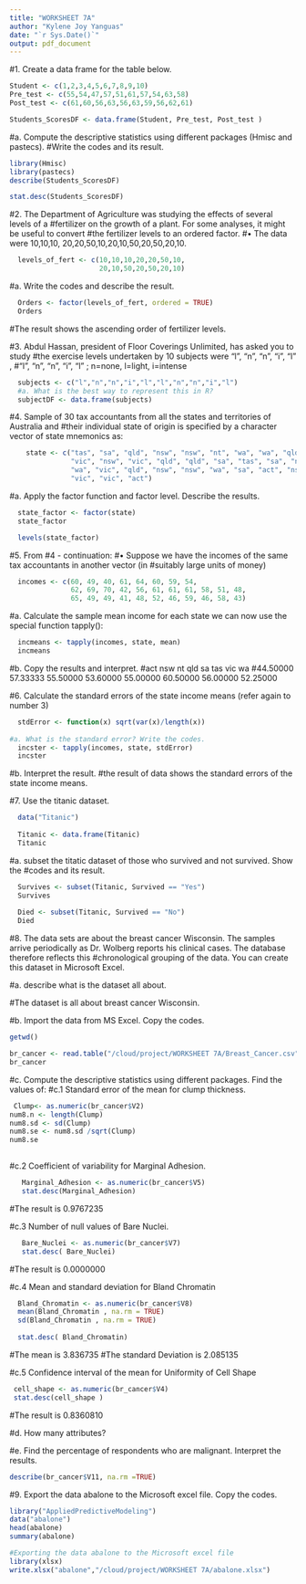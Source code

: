```yaml
---
title: "WORKSHEET 7A"
author: "Kylene Joy Yanguas"
date: "`r Sys.Date()`"
output: pdf_document
---
```


#1. Create a data frame for the table below.
```r
Student <- c(1,2,3,4,5,6,7,8,9,10)
Pre_test <- c(55,54,47,57,51,61,57,54,63,58)
Post_test <- c(61,60,56,63,56,63,59,56,62,61)

Students_ScoresDF <- data.frame(Student, Pre_test, Post_test ) 
```
#a. Compute the descriptive statistics using different packages (Hmisc and pastecs).
#Write the codes and its result.
```r
library(Hmisc)
library(pastecs)
describe(Students_ScoresDF)

stat.desc(Students_ScoresDF)
```
#2. The Department of Agriculture was studying the effects of several levels of a
#fertilizer on the growth of a plant. For some analyses, it might be useful to convert
#the fertilizer levels to an ordered factor.
#• The data were 10,10,10, 20,20,50,10,20,10,50,20,50,20,10.
```r
  levels_of_fert <- c(10,10,10,20,20,50,10,
                      20,10,50,20,50,20,10)
```  
#a. Write the codes and describe the result.
```r
  Orders <- factor(levels_of_fert, ordered = TRUE)
  Orders
```
#The result shows the ascending order of fertilizer levels.
  
#3. Abdul Hassan, president of Floor Coverings Unlimited, has asked you to study
#the exercise levels undertaken by 10 subjects were “l”, “n”, “n”, “i”, “l” ,
#“l”, “n”, “n”, “i”, “l” ; n=none, l=light, i=intense
```r
  subjects <- c("l","n","n","i","l","l","n","n","i","l")
  #a. What is the best way to represent this in R?
  subjectDF <- data.frame(subjects)
```  
#4. Sample of 30 tax accountants from all the states and territories of Australia and
#their individual state of origin is specified by a character vector of state mnemonics as:
```r
    state <- c("tas", "sa", "qld", "nsw", "nsw", "nt", "wa", "wa", "qld",
               "vic", "nsw", "vic", "qld", "qld", "sa", "tas", "sa", "nt",
               "wa", "vic", "qld", "nsw", "nsw", "wa", "sa", "act", "nsw",
               "vic", "vic", "act")
```
    
#a. Apply the factor function and factor level. Describe the results.
```r
  state_factor <- factor(state)
  state_factor  

  levels(state_factor)  
``` 
#5. From #4 - continuation:
#• Suppose we have the incomes of the same tax accountants in another vector (in
#suitably large units of money)
```r
  incomes <- c(60, 49, 40, 61, 64, 60, 59, 54,
               62, 69, 70, 42, 56, 61, 61, 61, 58, 51, 48,
               65, 49, 49, 41, 48, 52, 46, 59, 46, 58, 43)
```  
#a. Calculate the sample mean income for each state we can now use the special function tapply():
```r
  incmeans <- tapply(incomes, state, mean)
  incmeans
```
#b. Copy the results and interpret.
#act      nsw       nt      qld       sa      tas      vic       wa 
#44.50000 57.33333 55.50000 53.60000 55.00000 60.50000 56.00000 52.25000 

#6. Calculate the standard errors of the state income means (refer again to number 3)
```r
  stdError <- function(x) sqrt(var(x)/length(x))
 
#a. What is the standard error? Write the codes.
  incster <- tapply(incomes, state, stdError)
  incster
```
  
#b. Interpret the result.
  #the result of data shows the standard errors of the state income means.

#7. Use the titanic dataset.
```r
  data("Titanic")
  
  Titanic <- data.frame(Titanic)
  Titanic
```
#a. subset the titatic dataset of those who survived and not survived. Show the
#codes and its result.
```r
  Survives <- subset(Titanic, Survived == "Yes")
  Survives
  
  Died <- subset(Titanic, Survived == "No")
  Died

```
#8. The data sets are about the breast cancer Wisconsin. The samples arrive periodically as Dr. Wolberg reports his clinical cases. The database therefore reflects this
#chronological grouping of the data. You can create this dataset in Microsoft Excel.

#a. describe what is the dataset all about.

  #The dataset is all about breast cancer Wisconsin.

#b. Import the data from MS Excel. Copy the codes.
```r
getwd()

br_cancer <- read.table("/cloud/project/WORKSHEET 7A/Breast_Cancer.csv", header = FALSE, sep = "," )
br_cancer
```
#c. Compute the descriptive statistics using different packages. Find the values of:
#c.1 Standard error of the mean for clump thickness.
```r
 Clump<- as.numeric(br_cancer$V2)
num8.n <- length(Clump)
num8.sd <- sd(Clump)
num8.se <- num8.sd /sqrt(Clump)
num8.se
    
```
#c.2 Coefficient of variability for Marginal Adhesion.
```r
   Marginal_Adhesion <- as.numeric(br_cancer$V5)
   stat.desc(Marginal_Adhesion)
```
  #The result is 0.9767235 
   
#c.3 Number of null values of Bare Nuclei.
```r
   Bare_Nuclei <- as.numeric(br_cancer$V7)
   stat.desc( Bare_Nuclei)
```
  #The result is  0.0000000
   
#c.4 Mean and standard deviation for Bland Chromatin
```r
  Bland_Chromatin <- as.numeric(br_cancer$V8)
  mean(Bland_Chromatin , na.rm = TRUE) 
  sd(Bland_Chromatin , na.rm = TRUE)
  
  stat.desc( Bland_Chromatin)
``` 
#The mean is 3.836735
#The standard Deviation is 2.085135
  
#c.5 Confidence interval of the mean for Uniformity of Cell Shape
```r
 cell_shape <- as.numeric(br_cancer$V4)
 stat.desc(cell_shape )
```
#The result is 0.8360810
 
#d. How many attributes?
   
#e. Find the percentage of respondents who are malignant. Interpret the results.
```r
describe(br_cancer$V11, na.rm =TRUE)
```
#9. Export the data abalone to the Microsoft excel file. Copy the codes.
```r
library("AppliedPredictiveModeling")
data("abalone")
head(abalone)
summary(abalone)

#Exporting the data abalone to the Microsoft excel file
library(xlsx)
write.xlsx("abalone","/cloud/project/WORKSHEET 7A/abalone.xlsx")


```